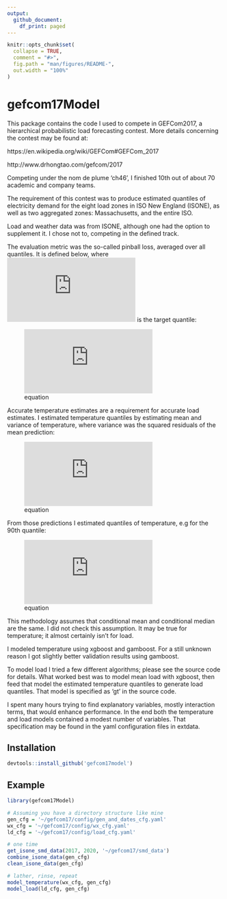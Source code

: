 ```yaml
---
output:
  github_document:
    df_print: paged
---
```


<!-- README.md is generated from README.Rmd. Please edit that file -->

```r
knitr::opts_chunk$set(
  collapse = TRUE,
  comment = "#>",
  fig.path = "man/figures/README-",
  out.width = "100%"
)
```

# gefcom17Model

<!-- badges: start -->
<!-- badges: end -->

This package contains the code I used to compete in GEFCom2017, a hierarchical probabilistic load forecasting contest.  More details concerning the contest may be found at:

https://en.wikipedia.org/wiki/GEFCom#GEFCom_2017

http://www.drhongtao.com/gefcom/2017

Competing under the nom de plume 'ch46', I finished 10th out of about 70 academic and company teams.

The requirement of this contest was to produce estimated quantiles of electricity demand for the eight load zones in ISO New England (ISONE), as well as two aggregated zones: Massachusetts, and the entire ISO.

Load and weather data was from ISONE, although one had the option to supplement it.  I chose not to, competing in the defined track.
  
The evaluation metric was the so-called pinball loss, averaged over all quantiles. It is defined below, where ![equation](https://latex.codecogs.com/gif.latex?%5Ctau) is the target quantile:  
   
![equation](https://latex.codecogs.com/gif.latex?%5Cbegin%7Baligned%7D%20F_%7B%5Ctau%7D%28y%2C%5Chat%7By%7D%29%20%26%20%3D%20%28y%20-%20%5Chat%7By%7D%29%20%5Ctau%20%5Chspace%7B1cm%7D%5Ctextrm%7B%20if%20%7D%20y%20%5Cgeq%20%5Chat%7By%7D%20%5C%5C%5C%20%26%20%3D%20%28%5Chat%7By%7D%20-%20y%29%20%281%20-%20%5Ctau%29%20%5Ctextrm%7B%20if%20%7D%20%5Chat%7By%7D%20%3E%20y%20%5Cend%7Baligned%7D)   
    
    
Accurate temperature estimates are a requirement for accurate load estimates. I estimated temperature quantiles by estimating mean and variance of temperature, where variance was the squared residuals of the mean prediction:  
   
![equation](https://latex.codecogs.com/gif.latex?%5Csigma_%7Btemp%7D%5E%7B2%7D%20%3D%20%28temp%20-%20%5Chat%7Btemp%7D%29%5E%7B2%7D)

   
From those predictions I estimated quantiles of temperature, e.g for the 90th quantile:   
   
![equation](https://latex.codecogs.com/gif.latex?q90_%7Btemp%7D%20%3D%20%5Chat%7Bmu_%7Btemp%7D%7D%20&plus;%20qnorm%280.90%29*%5Chat%7B%5Csigma_%7Btemp%7D%7D)
   
This methodology assumes that conditional mean and conditional median are the same.  I did not check this assumption.  It may be true for temperature; it almost certainly isn't for load.

I modeled temperature using xgboost and gamboost.  For a still unknown reason I got slightly better validation results using gamboost.

To model load I tried a few different algorithms; please see the source code for details.  What worked best was to model mean load with xgboost, then feed that model the estimated temperature quantiles to generate load quantiles.  That model is specified as 'gt' in the source code.
  
I spent many hours trying to find explanatory variables, mostly interaction terms, that would enhance performance. In the end both the temperature and load models contained a modest number of variables. That specification may be found in the yaml configuration files in extdata.
  

## Installation  

``` r
devtools::install_github('gefcom17model')
```
  
## Example  
  
```r
library(gefcom17Model)

# Assuming you have a directory structure like mine
gen_cfg = '~/gefcom17/config/gen_and_dates_cfg.yaml'
wx_cfg = '~/gefcom17/config/wx_cfg.yaml'
ld_cfg = '~/gefcom17/config/load_cfg.yaml'

# one time
get_isone_smd_data(2017, 2020, '~/gefcom17/smd_data')
combine_isone_data(gen_cfg)
clean_isone_data(gen_cfg)

# lather, rinse, repeat
model_temperature(wx_cfg, gen_cfg)
model_load(ld_cfg, gen_cfg)
```


